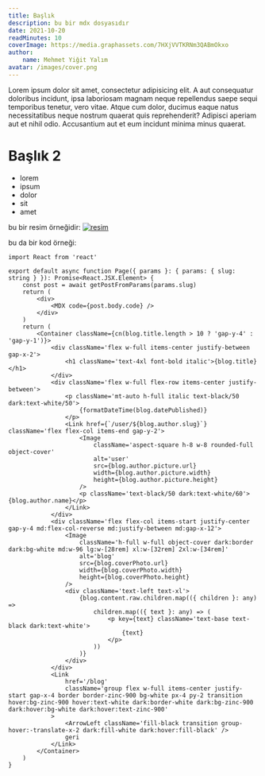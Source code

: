 ```yaml
---
title: Başlık
description: bu bir mdx dosyasıdır
date: 2021-10-20
readMinutes: 10
coverImage: https://media.graphassets.com/7HXjVVTKRNm3QABmOkxo
author:
    name: Mehmet Yiğit Yalım
avatar: /images/cover.png
---
```


Lorem ipsum dolor sit amet, consectetur adipisicing elit. A aut consequatur doloribus incidunt, ipsa laboriosam magnam neque repellendus saepe sequi temporibus tenetur, vero vitae. Atque cum dolor, ducimus eaque natus necessitatibus neque nostrum quaerat quis reprehenderit? Adipisci aperiam aut et nihil odio. Accusantium aut et eum incidunt minima minus quaerat.

# Başlık 2

- lorem
- ipsum
- dolor
- sit
- amet

bu bir resim örneğidir:
[![resim](https://media.graphassets.com/7HXjVVTKRNm3QABmOkxo)](https://media.graphassets.com/7HXjVVTKRNm3QABmOkxo)

bu da bir kod örneği:
```tsx
import React from 'react'

export default async function Page({ params }: { params: { slug: string } }): Promise<React.JSX.Element> {
    const post = await getPostFromParams(params.slug)
    return (
        <div>
            <MDX code={post.body.code} />
        </div>
    )
    return (
        <Container className={cn(blog.title.length > 10 ? 'gap-y-4' : 'gap-y-1')}>
            <div className='flex w-full items-center justify-between gap-x-2'>
                <h1 className='text-4xl font-bold italic'>{blog.title}</h1>
            </div>
            <div className='flex w-full flex-row items-center justify-between'>
                <p className='mt-auto h-full italic text-black/50 dark:text-white/50'>
                    {formatDateTime(blog.datePublished)}
                </p>
                <Link href={`/user/${blog.author.slug}`} className='flex flex-col items-end gap-y-2'>
                    <Image
                        className='aspect-square h-8 w-8 rounded-full object-cover'
                        alt='user'
                        src={blog.author.picture.url}
                        width={blog.author.picture.width}
                        height={blog.author.picture.height}
                    />
                    <p className='text-black/50 dark:text-white/60'>{blog.author.name}</p>
                </Link>
            </div>
            <div className='flex flex-col items-start justify-center gap-y-4 md:flex-col-reverse md:justify-between md:gap-x-12'>
                <Image
                    className='h-full w-full object-cover dark:border dark:bg-white md:w-96 lg:w-[28rem] xl:w-[32rem] 2xl:w-[34rem]'
                    alt='blog'
                    src={blog.coverPhoto.url}
                    width={blog.coverPhoto.width}
                    height={blog.coverPhoto.height}
                />
                <div className='text-left text-xl'>
                    {blog.content.raw.children.map(({ children }: any) =>
                        children.map(({ text }: any) => (
                            <p key={text} className='text-base text-black dark:text-white'>
                                {text}
                            </p>
                        ))
                    )}
                </div>
            </div>
            <Link
                href='/blog'
                className='group flex w-full items-center justify-start gap-x-4 border border-zinc-900 bg-white px-4 py-2 transition hover:bg-zinc-900 hover:text-white dark:border-white dark:bg-zinc-900 dark:hover:bg-white dark:hover:text-zinc-900'
            >
                <ArrowLeft className='fill-black transition group-hover:-translate-x-2 dark:fill-white dark:hover:fill-black' />
                geri
            </Link>
        </Container>
    )
}
```
